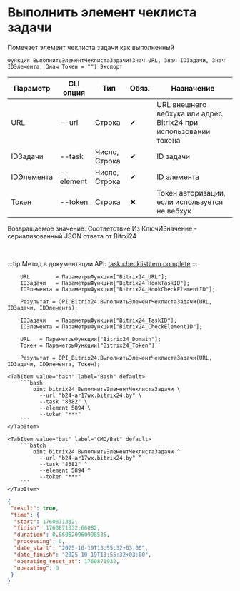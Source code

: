 ﻿---
sidebar_position: 6
description: Выполнить элемент чеклиста задачи и другие функции для работы с Bitrix24 в Открытом пакете интеграций - бесплатной open-source библиотеке интеграций для 1С:Предприятие 8, OneScript и CLI
keywords: [1C, 1С, 1С:Предприятие, 1С:Предприятие 8.3, API, Интеграция, Сервисы, Обмен, OneScript, CLI, Bitrix24]
---


# Выполнить элемент чеклиста задачи
 Помечает элемент чеклиста задачи как выполненный



`Функция ВыполнитьЭлементЧеклистаЗадачи(Знач URL, Знач IDЗадачи, Знач IDЭлемента, Знач Токен = "") Экспорт`

  | Параметр | CLI опция | Тип | Обяз. | Назначение |
  |-|-|-|-|-|
  | URL | --url | Строка | &#x2714; | URL внешнего вебхука или адрес Bitrix24 при использовании токена |
  | IDЗадачи | --task | Число, Строка | &#x2714; | ID задачи |
  | IDЭлемента | --element | Число, Строка | &#x2714; | ID элемента |
  | Токен | --token | Строка | &#x2716; | Токен авторизации, если используется не вебхук |

  
  Возвращаемое значение:   Соответствие Из КлючИЗначение - сериализованный JSON ответа от Bitrxi24

<br/>

:::tip
Метод в документации API: [task.checklistitem.complete](https://dev.1c-bitrix.ru/rest_help/tasks/task/checklistitem/complete.php)
:::
<br/>


```bsl title="Пример использования для 1С:Предприятие/OneScript"
    URL        = ПараметрыФункции["Bitrix24_URL"];
    IDЗадачи   = ПараметрыФункции["Bitrix24_HookTaskID"];
    IDЭлемента = ПараметрыФункции["Bitrix24_HookCheckElementID"];

    Результат = OPI_Bitrix24.ВыполнитьЭлементЧеклистаЗадачи(URL, IDЗадачи, IDЭлемента);

    IDЗадачи   = ПараметрыФункции["Bitrix24_TaskID"];
    IDЭлемента = ПараметрыФункции["Bitrix24_CheckElementID"];

    URL   = ПараметрыФункции["Bitrix24_Domain"];
    Токен = ПараметрыФункции["Bitrix24_Token"];

    Результат = OPI_Bitrix24.ВыполнитьЭлементЧеклистаЗадачи(URL, IDЗадачи, IDЭлемента, Токен);
```
    

 <Tabs>
  
    <TabItem value="bash" label="Bash" default>
        ```bash
            oint bitrix24 ВыполнитьЭлементЧеклистаЗадачи \
              --url "b24-ar17wx.bitrix24.by" \
              --task "8382" \
              --element 5894 \
              --token "***"
        ```
    </TabItem>
  
    <TabItem value="bat" label="CMD/Bat" default>
        ```batch
            oint bitrix24 ВыполнитьЭлементЧеклистаЗадачи ^
              --url "b24-ar17wx.bitrix24.by" ^
              --task "8382" ^
              --element 5894 ^
              --token "***"
        ```
    </TabItem>
</Tabs>


```json title="Результат"
{
 "result": true,
 "time": {
  "start": 1760871332,
  "finish": 1760871332.66082,
  "duration": 0.660820960998535,
  "processing": 0,
  "date_start": "2025-10-19T13:55:32+03:00",
  "date_finish": "2025-10-19T13:55:32+03:00",
  "operating_reset_at": 1760871932,
  "operating": 0
 }
}
```
